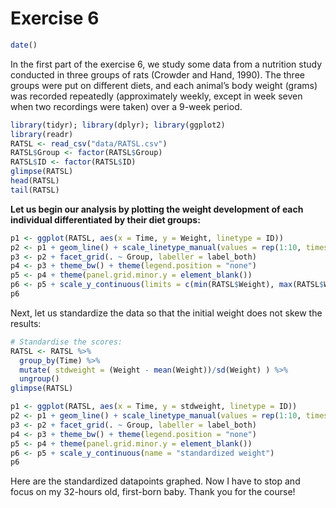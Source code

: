 # Exercise 6


```r
date()
```

In the first part of the exercise 6, we study some data from a nutrition study conducted in three groups of rats (Crowder and Hand, 1990). The three groups were put on different diets, and each animal’s body weight (grams) was recorded repeatedly (approximately weekly, except in week seven when two recordings were taken) over a 9-week period. 

```r
library(tidyr); library(dplyr); library(ggplot2)
library(readr)
RATSL <- read_csv("data/RATSL.csv")
RATSL$Group <- factor(RATSL$Group)
RATSL$ID <- factor(RATSL$ID)
glimpse(RATSL)
head(RATSL)
tail(RATSL)
```

**Let us begin our analysis by plotting the weight development of each individual differentiated by their diet groups:**


```r
p1 <- ggplot(RATSL, aes(x = Time, y = Weight, linetype = ID))
p2 <- p1 + geom_line() + scale_linetype_manual(values = rep(1:10, times=4))
p3 <- p2 + facet_grid(. ~ Group, labeller = label_both)
p4 <- p3 + theme_bw() + theme(legend.position = "none")
p5 <- p4 + theme(panel.grid.minor.y = element_blank())
p6 <- p5 + scale_y_continuous(limits = c(min(RATSL$Weight), max(RATSL$Weight)))
p6
```

Next, let us standardize the data so that the initial weight does not skew the results:


```r
# Standardise the scores:
RATSL <- RATSL %>%
  group_by(Time) %>%
  mutate( stdweight = (Weight - mean(Weight))/sd(Weight) ) %>%
  ungroup()
glimpse(RATSL)

p1 <- ggplot(RATSL, aes(x = Time, y = stdweight, linetype = ID))
p2 <- p1 + geom_line() + scale_linetype_manual(values = rep(1:10, times=4))
p3 <- p2 + facet_grid(. ~ Group, labeller = label_both)
p4 <- p3 + theme_bw() + theme(legend.position = "none")
p5 <- p4 + theme(panel.grid.minor.y = element_blank())
p6 <- p5 + scale_y_continuous(name = "standardized weight")
p6
```

Here are the standardized datapoints graphed. Now I have to stop and focus on my 32-hours old, first-born baby. Thank you for the course!

